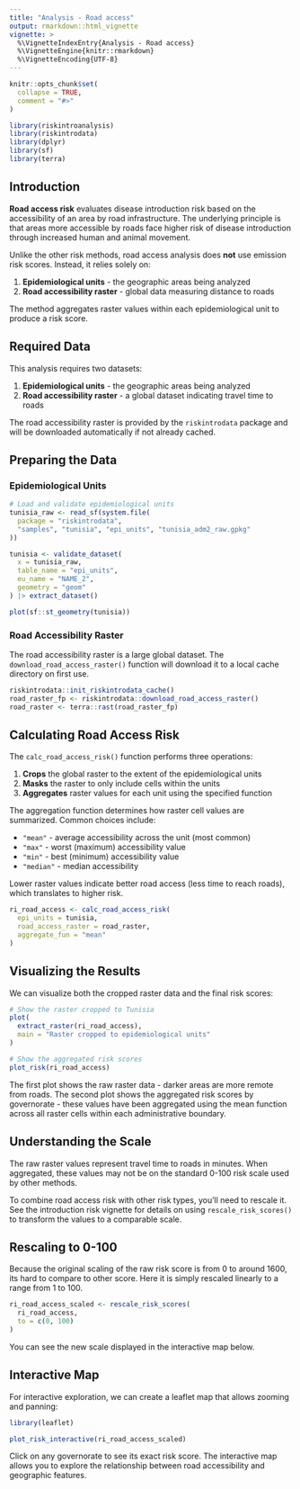 ```yaml
---
title: "Analysis - Road access"
output: rmarkdown::html_vignette
vignette: >
  %\VignetteIndexEntry{Analysis - Road access}
  %\VignetteEngine{knitr::rmarkdown}
  %\VignetteEncoding{UTF-8}
---
```


```r
knitr::opts_chunk$set(
  collapse = TRUE,
  comment = "#>"
)
```

```r
library(riskintroanalysis)
library(riskintrodata)
library(dplyr)
library(sf)
library(terra)
```

## Introduction

**Road access risk** evaluates disease introduction risk based on the accessibility of an area by road infrastructure. The underlying principle is that areas more accessible by roads face higher risk of disease introduction through increased human and animal movement.

Unlike the other risk methods, road access analysis does **not** use emission risk scores. Instead, it relies solely on:

1. **Epidemiological units** - the geographic areas being analyzed
2. **Road accessibility raster** - global data measuring distance to roads

The method aggregates raster values within each epidemiological unit to produce a risk score.

## Required Data

This analysis requires two datasets:

1. **Epidemiological units** - the geographic areas being analyzed
2. **Road accessibility raster** - a global dataset indicating travel time to roads

The road accessibility raster is provided by the `riskintrodata` package and will be downloaded automatically if not already cached.

## Preparing the Data

### Epidemiological Units

```r
# Load and validate epidemiological units
tunisia_raw <- read_sf(system.file(
  package = "riskintrodata",
  "samples", "tunisia", "epi_units", "tunisia_adm2_raw.gpkg"
))

tunisia <- validate_dataset(
  x = tunisia_raw,
  table_name = "epi_units",
  eu_name = "NAME_2",
  geometry = "geom"
) |> extract_dataset()

plot(sf::st_geometry(tunisia))
```

### Road Accessibility Raster

The road accessibility raster is a large global dataset. The `download_road_access_raster()` function will download it to a local cache directory on first use.

```r
riskintrodata::init_riskintrodata_cache()
road_raster_fp <- riskintrodata::download_road_access_raster()
road_raster <- terra::rast(road_raster_fp)
```

## Calculating Road Access Risk

The `calc_road_access_risk()` function performs three operations:

1. **Crops** the global raster to the extent of the epidemiological units
2. **Masks** the raster to only include cells within the units
3. **Aggregates** raster values for each unit using the specified function

The aggregation function determines how raster cell values are summarized. Common choices include:

- `"mean"` - average accessibility across the unit (most common)
- `"max"` - worst (maximum) accessibility value
- `"min"` - best (minimum) accessibility value
- `"median"` - median accessibility

Lower raster values indicate better road access (less time to reach roads), which translates to higher risk.

```r
ri_road_access <- calc_road_access_risk(
  epi_units = tunisia,
  road_access_raster = road_raster,
  aggregate_fun = "mean"
)
```

## Visualizing the Results

We can visualize both the cropped raster data and the final risk scores:

```r
# Show the raster cropped to Tunisia
plot(
  extract_raster(ri_road_access),
  main = "Raster cropped to epidemiological units"
)

# Show the aggregated risk scores
plot_risk(ri_road_access)
```

The first plot shows the raw raster data - darker areas are more remote from roads. The second plot shows the aggregated risk scores by governorate - these values have been aggregated using the mean function across all raster cells within each administrative boundary.

## Understanding the Scale

The raw raster values represent travel time to roads in minutes. When aggregated, these values may not be on the standard 0-100 risk scale used by other methods.

To combine road access risk with other risk types, you'll need to rescale it. See the introduction risk vignette for details on using `rescale_risk_scores()` to transform the values to a comparable scale.

## Rescaling to 0-100

Because the original scaling of the raw risk score is from 0 to around 1600, its 
hard to compare to other score. Here it is simply rescaled linearly to a range from
1 to 100.

```r
ri_road_access_scaled <- rescale_risk_scores(
  ri_road_access,
  to = c(0, 100)
)
```

You can see the new scale displayed in the interactive map below.


## Interactive Map

For interactive exploration, we can create a leaflet map that allows zooming and panning:

```r
library(leaflet)

plot_risk_interactive(ri_road_access_scaled)
```

Click on any governorate to see its exact risk score. The interactive map allows you to explore the relationship between road accessibility and geographic features.
